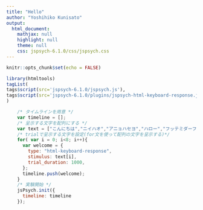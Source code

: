 ```yaml
---
title: "Hello"
author: "Yoshihiko Kunisato"
output:
  html_document:
    mathjax: null
    highlight: null
    theme: null
    css: jspsych-6.1.0/css/jspsych.css
---
```


```r
knitr::opts_chunk$set(echo = FALSE)
```

```r
library(htmltools)
tagList(
tags$script(src='jspsych-6.1.0/jspsych.js'),
tags$script(src='jspsych-6.1.0/plugins/jspsych-html-keyboard-response.js')
)
```

```js
    /* タイムラインを用意 */
    var timeline = [];
    /* 呈示する文字を配列にする */
    var text = ["こんにちは","ニイハオ","アニョハセヨ","ハロー","フッテミダーフ","ボア　タルデ","ボンジュール","グ　ダイ"]
    /* trialで呈示する文字を設定(for文を使って配列の文字を呈示する)*/
    for( var i = 0; i<8; i++){
      var welcome = {
        type: "html-keyboard-response",
        stimulus: text[i],
        trial_duration: 1000,
      };
      timeline.push(welcome);
    }
    /* 実験開始 */
    jsPsych.init({
      timeline: timeline
    });
```

